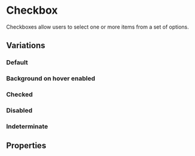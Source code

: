 
# Checkbox

Checkboxes allow users to select one or more items from a set of options.

## Variations

### Default

<Canvas>
  <Story id="components-checkbox--default" />
</Canvas>

### Background on hover enabled

<Canvas>
  <Story id="components-checkbox--background-on-hover" />
</Canvas>

### Checked

<Canvas>
  <Story id="components-checkbox--checked" />
</Canvas>

### Disabled

<Canvas>
  <Story id="components-checkbox--disabled" />
</Canvas>

### Indeterminate

<Canvas>
  <Story id="components-checkbox--indeterminate" />
</Canvas>

## Properties

<ArgsTable of="bq-checkbox" />
